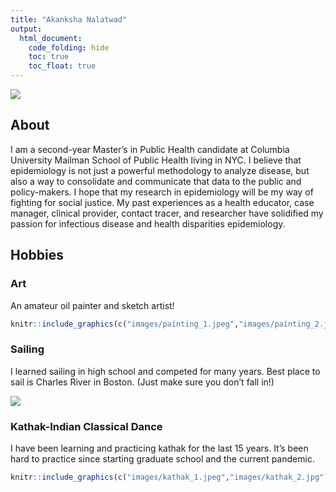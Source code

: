 ```yaml
---
title: "Akanksha Nalatwad"
output: 
  html_document:
    code_folding: hide
    toc: true
    toc_float: true
---
```


![](images/wash_heights.jpeg)

## About

I am a second-year Master's in Public Health candidate at Columbia University Mailman School of Public Health living in NYC. I believe that epidemiology is not just a powerful methodology to analyze disease, but also a way to consolidate and communicate that data to the public and policy-makers. I hope that my research in epidemiology will be my way of fighting for social justice. My past experiences as a health educator, case manager, clinical provider, contact tracer, and researcher have solidified my passion for infectious disease and health disparities epidemiology. 
 
## Hobbies {.tabset}

### Art

An amateur oil painter and sketch artist!

```r

knitr::include_graphics(c("images/painting_1.jpeg","images/painting_2.jpeg"))
```


### Sailing

I learned sailing in high school and competed for many years. Best place to sail is Charles River in Boston.
(Just make sure you don't fall in!)

![](images/sailing.jpeg)

### Kathak-Indian Classical Dance

I have been learning  and practicing kathak for the last 15 years. It's been hard to practice since starting graduate school and the current pandemic. 

```r

knitr::include_graphics(c("images/kathak_1.jpeg","images/kathak_2.jpg"))
```